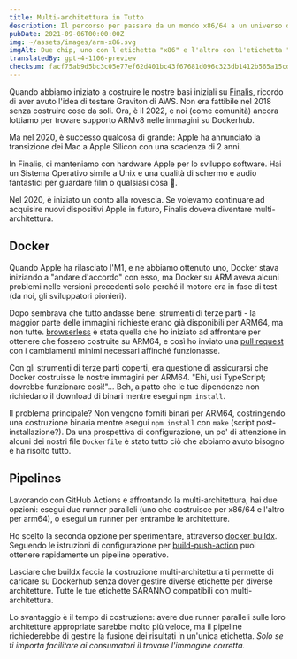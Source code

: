 ```yaml
---
title: Multi-architettura in Tutto
description: Il percorso per passare da un mondo x86/64 a un universo di architetture.
pubDate: 2021-09-06T00:00:00Z
img: ~/assets/images/arm-x86.svg
imgAlt: Due chip, uno con l'etichetta "x86" e l'altro con l'etichetta "ARM".
translatedBy: gpt-4-1106-preview
checksum: facf75ab9d5bc3c05e77ef62d401bc43f67681d096c323db1412b565a15cd49c
---
```


Quando abbiamo iniziato a costruire le nostre basi iniziali su [Finalis](https://www.finalis.com), ricordo di aver avuto l'idea di testare Graviton di AWS.
Non era fattibile nel 2018 senza costruire cose da soli. Ora, è il 2022, e noi (come comunità) ancora lottiamo per trovare supporto ARMv8 nelle immagini su Dockerhub.

Ma nel 2020, è successo qualcosa di grande: Apple ha annunciato la transizione dei Mac a Apple Silicon con una scadenza di 2 anni.

In Finalis, ci manteniamo con hardware Apple per lo sviluppo software. Hai un Sistema Operativo simile a Unix e una qualità di schermo e audio fantastici per guardare film o qualsiasi cosa 🍿.

Nel 2020, è iniziato un conto alla rovescia. Se volevamo continuare ad acquisire nuovi dispositivi Apple in futuro, Finalis doveva diventare multi-architettura.

## Docker

Quando Apple ha rilasciato l'M1, e ne abbiamo ottenuto uno, Docker stava iniziando a "andare d'accordo" con esso, ma Docker su ARM aveva alcuni problemi nelle versioni precedenti solo perché il motore era in fase di test (da noi, gli sviluppatori pionieri).

Dopo sembrava che tutto andasse bene: strumenti di terze parti - la maggior parte delle immagini richieste erano già disponibili per ARM64, ma non tutte. [browserless](https://github.com/browserless/chrome) è stata quella che ho iniziato ad affrontare per ottenere che fossero costruite su ARM64, e così ho inviato una [pull request](https://github.com/browserless/chrome/pull/1847) con i cambiamenti minimi necessari affinché funzionasse.

Con gli strumenti di terze parti coperti, era questione di assicurarsi che Docker costruisse le nostre immagini per ARM64. "Ehi, usi TypeScript; dovrebbe funzionare così!"... Beh, a patto che le tue dipendenze non richiedano il download di binari mentre esegui `npm install`.

Il problema principale? Non vengono forniti binari per ARM64, costringendo una costruzione binaria mentre esegui `npm install` con `make` (script post-installazione?). Da una prospettiva di configurazione, un po' di attenzione in alcuni dei nostri file `Dockerfile` è stato tutto ciò che abbiamo avuto bisogno e ha risolto tutto.

## Pipelines

Lavorando con GitHub Actions e affrontando la multi-architettura, hai due opzioni: esegui due runner paralleli (uno che costruisce per x86/64 e l'altro per arm64), o esegui un runner per entrambe le architetture.

Ho scelto la seconda opzione per sperimentare, attraverso [docker buildx](https://docs.docker.com/build/buildx/). Seguendo le istruzioni di configurazione per [build-push-action](https://github.com/docker/build-push-action#path-context) puoi ottenere rapidamente un pipeline operativo.

Lasciare che buildx faccia la costruzione multi-architettura ti permette di caricare su Dockerhub senza dover gestire diverse etichette per diverse architetture. Tutte le tue etichette SARANNO compatibili con multi-architettura.

Lo svantaggio è il tempo di costruzione: avere due runner paralleli sulle loro architetture appropriate sarebbe molto più veloce, ma il pipeline richiederebbe di gestire la fusione dei risultati in un'unica etichetta. _Solo se ti importa facilitare ai consumatori il trovare l'immagine corretta._
